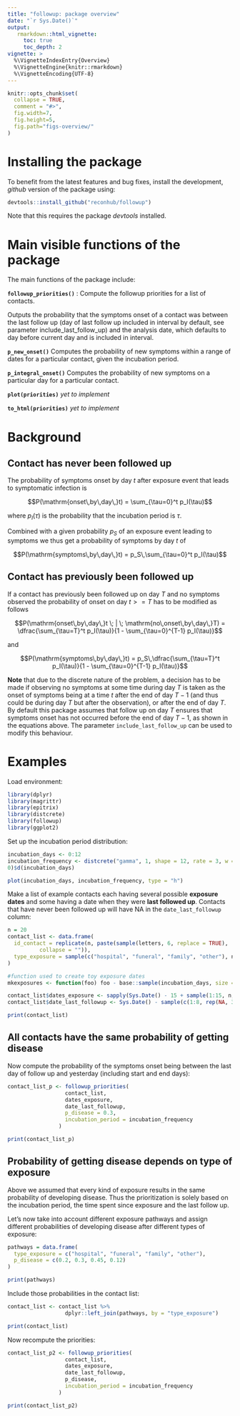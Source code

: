 ```yaml
---
title: "followup: package overview"
date: "`r Sys.Date()`"
output:
   rmarkdown::html_vignette:
     toc: true
     toc_depth: 2
vignette: >
  %\VignetteIndexEntry{Overview}
  %\VignetteEngine{knitr::rmarkdown}
  %\VignetteEncoding{UTF-8}
---
```


```r
knitr::opts_chunk$set(
  collapse = TRUE,
  comment = "#>",
  fig.width=7,
  fig.height=5,
  fig.path="figs-overview/"
)
```

# Installing the package

<!-- To install the current stable, CRAN version of the package, type:
```r
install.packages("followup")
``` -->

To benefit from the latest features and bug fixes, install the development, *github* version of the package using:

```r
devtools::install_github("reconhub/followup")
```

Note that this requires the package *devtools* installed.

# Main visible functions of the package

The main functions of the package include:

__`followup_priorities()`__ : Compute the followup priorities for a list of contacts.

Outputs the probability that the symptoms onset of a contact was between the last follow up (day of last follow up included in interval by default, see parameter include_last_follow_up) and the analysis date, which defaults to day before current day and is included in interval.

__`p_new_onset()`__ Computes the probability of new symptoms within a range of dates for a particular contact, given the incubation period.

__`p_integral_onset()`__ Computes the probability of new symptoms on a particular day for a particular contact.

__`plot(priorities)`__ _yet to implement_

__`to_html(priorities)`__ _yet to implement_

# Background

## Contact has never been followed up

The probability of symptoms onset by day $t$ after exposure event that leads to symptomatic infection is

$$P(\mathrm{onset\,by\,day\,}t) = \sum_{\tau=0}^t p_I(\tau)$$

where $p_I(\tau)$ is the probability that the incubation period is $\tau$.

Combined with a given probability $p_S$ of an exposure event leading to symptoms we thus get a probability of symptoms by day $t$ of

$$P(\mathrm{symptoms\,by\,day\,}t) = p_S\,\sum_{\tau=0}^t p_I(\tau)$$

## Contact has previously been followed up

If a contact has previously been followed up on day $T$ and no symptoms observed the probability of onset on day $t >= T$ has to be modified as follows

$$P(\mathrm{onset\,by\,day\,}t \; | \; \mathrm{no\,onset\,by\,day\,}T) = \dfrac{\sum_{\tau=T}^t p_I(\tau)}{1 - \sum_{\tau=0}^{T-1} p_I(\tau)}$$

and

$$P(\mathrm{symptoms\,by\,day\,}t) = p_S\,\dfrac{\sum_{\tau=T}^t p_I(\tau)}{1 - \sum_{\tau=0}^{T-1} p_I(\tau)}$$

__Note__ that due to the discrete nature of the problem, a decision has to be made if observing no symptoms at some time during day $T$ is taken as the onset of symptoms being at a time $t$ after the end of day $T-1$ (and thus could be during day $T$ but after the observation), or after the end of day $T$. By default this package assumes that follow up on day $T$ ensures that symptoms onset has not occurred before the end of day $T-1$, as shown in the equations above. The parameter `include_last_follow_up` can be used to modify this behaviour.

# Examples

Load environment:

```r
library(dplyr)
library(magrittr)
library(epitrix)
library(distcrete)
library(followup)
library(ggplot2)
```

Set up the incubation period distribution:

```r
incubation_days <- 0:12
incubation_frequency <- distcrete("gamma", 1, shape = 12, rate = 3, w =
0)$d(incubation_days)

plot(incubation_days, incubation_frequency, type = "h")
```

Make a list of example contacts each having several possible __exposure dates__ and some having a date when they were __last followed up__. Contacts that have never been followed up will have NA in the `date_last_followup` column:

```r
n = 20
contact_list <- data.frame(
  id_contact = replicate(n, paste(sample(letters, 6, replace = TRUE),
          collapse = "")),
  type_exposure = sample(c("hospital", "funeral", "family", "other"), n, replace = TRUE)
)

#function used to create toy exposure dates
mkexposures <- function(foo) foo - base::sample(incubation_days, size = sample.int(4, size = 1), replace = FALSE, prob = incubation_frequency)

contact_list$dates_exposure <- sapply(Sys.Date() - 15 + sample(1:15, n, replace = TRUE), mkexposures)
contact_list$date_last_followup <- Sys.Date() - sample(c(1:8, rep(NA, 3)), n, replace = TRUE)

print(contact_list)
```

## All contacts have the same probability of getting disease

Now compute the probability of the symptoms onset being between the last day of follow up and yesterday (including start and end days):

```r
contact_list_p <- followup_priorities(
                  contact_list,
                  dates_exposure,
                  date_last_followup,
                  p_disease = 0.3,
                  incubation_period = incubation_frequency
                )

print(contact_list_p)
```

## Probability of getting disease depends on type of exposure

Above we assumed that every kind of exposure results in the same probability of developing disease. Thus the prioritization is solely based on the incubation period, the time spent since exposure and the last follow up.

Let's now take into account different exposure pathways and assign different probabilities of developing disease after different types of exposure:

```r
pathways = data.frame(
  type_exposure = c("hospital", "funeral", "family", "other"),
  p_disease = c(0.2, 0.3, 0.45, 0.12)
)

print(pathways)
```

Include those probabilities in the contact list:

```r
contact_list <- contact_list %>%
                  dplyr::left_join(pathways, by = "type_exposure")

print(contact_list)
```

Now recompute the priorities:

```r
contact_list_p2 <- followup_priorities(
                  contact_list,
                  dates_exposure,
                  date_last_followup,
                  p_disease,
                  incubation_period = incubation_frequency
                )

print(contact_list_p2)
```
